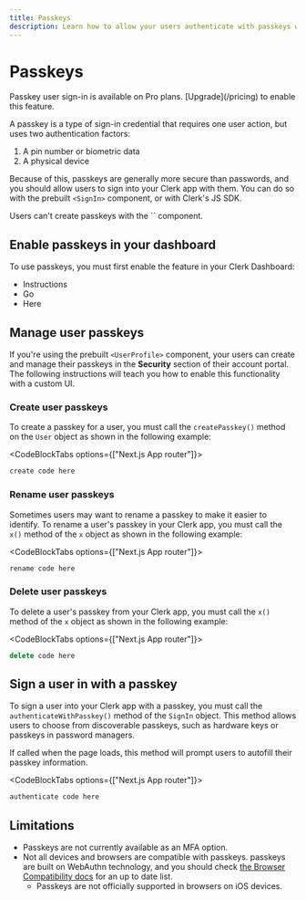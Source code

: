 ```yaml
---
title: Passkeys
description: Learn how to allow your users authenticate with passkeys with Clerk.
---
```


# Passkeys

<Callout type="Info">
  Passkey user sign-in is available on Pro plans. [Upgrade](/pricing) to enable this feature.
</Callout>

A passkey is a type of sign-in credential that requires one user action, but uses two authentication factors:
  1. A pin number or biometric data
  1. A physical device

Because of this, passkeys are generally more secure than passwords, and you should allow users to sign into your Clerk app with them. You can do so with the prebuilt `<SignIn>` component, or with Clerk's JS SDK.

<Callout type="Info">
  Users can't create passkeys with the `<SignUp>` component.
</Callout>

## Enable passkeys in your dashboard

To use passkeys, you must first enable the feature in your Clerk Dashboard:

- Instructions
- Go
- Here

## Manage user passkeys

If you're using the prebuilt `<UserProfile>` component, your users can create and manage their passkeys in the **Security** section of their account portal. The following instructions will teach you how to enable this functionality with a custom UI.

### Create user passkeys

To create a passkey for a user, you must call the `createPasskey()` method on the `User` object as shown in the following example:

<CodeBlockTabs options={["Next.js App router"]}>
```ts filename="components/CustomCreatePasskeysButton.tsx"
create code here
```
</CodeBlockTabs>

### Rename user passkeys

Sometimes users may want to rename a passkey to make it easier to identify. To rename a user's passkey in your Clerk app, you must call the `x()` method of the `x` object as shown in the following example: 

<CodeBlockTabs options={["Next.js App router"]}>
```ts filename="components/RenamePasskeyForm.tsx"
rename code here
```
</CodeBlockTabs>

### Delete user passkeys

To delete a user's passkey from your Clerk app, you must call the `x()` method of the `x` object as shown in the following example: 

<CodeBlockTabs options={["Next.js App router"]}>
```ts filename="components/DeletePasskeyForm.tsx"
delete code here
```
</CodeBlockTabs>

## Sign a user in with a passkey

To sign a user into your Clerk app with a passkey, you must call the `authenticateWithPasskey()` method of the `SignIn` object. This method allows users to choose from discoverable passkeys, such as hardware keys or passkeys in password managers.

If called when the page loads, this method will prompt users to autofill their passkey information.

<CodeBlockTabs options={["Next.js App router"]}>
```ts filename="app/passkey-example/page.tsx"
authenticate code here
```
</CodeBlockTabs>

## Limitations

- Passkeys are not currently available as an MFA option.
- Not all devices and browsers are compatible with passkeys. passkeys are built on WebAuthn technology, and you should check [the Browser Compatibility docs](https://developer.mozilla.org/en-US/docs/Web/API/Web_Authentication_API#browser_compatibility) for an up to date list.
    - Passkeys are not officially supported in browsers on iOS devices.